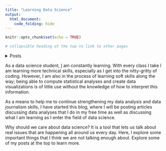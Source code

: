 ```yaml
---
title: "Learning Data Science"
output: 
  html_document:
    code_folding: hide
---
```


```r
knitr::opts_chunk$set(echo = TRUE)
```

```r
# collapsible heading at the top to link to other pages
```
<details>
  <summary>Posts</summary>

  [About Me](about_me.html)  
  
  [Why is Cable Media Obsessed with Joe Biden?](blog_post_one.html)
  
</details>  


As a data science student, [I](about_me.html) am constantly learning. With every class I take I am learning more technical skills, especially as I get into the nitty-gritty of coding. However, I am also in the process of learning soft skills along the way; being able to compute statistical analyses and create data visualizations is of little use without the knowledge of how to interpret this information. 


As a means to help me to continue strengthening my data analysis and data journalism skills, I have started this blog, where I will be posting articles discussing data analyses that I do in my free time as well as discussing what I am learning as I enter the field of data science.


Why should we care about data science? It is a tool that lets us talk about real issues that are happening all around us every day. Here, I explore some important things that I think we are not talking enough about. Explore some of my posts at the top to learn more. 
